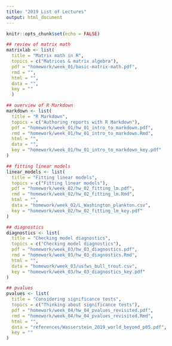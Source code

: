 ```yaml
---
title: "2019 List of Lectures"
output: html_document
---
```


```r
knitr::opts_chunk$set(echo = FALSE)
```

```r
## review of matrix math
matrixlab <- list(
  title = "Matrix math in R",
  topics = c("Matrices & matrix algebra"),
  pdf = "homework/week_01/basic-matrix-math.pdf",
  rmd = "",
  html = "",
  data = "",
  key = ""
  )

## overview of R Markdown
markdown <- list(
  title = "R Markdown",
  topics = c("Authoring reports with R Markdown"),
  pdf = "homework/week_01/hw_01_intro_to_markdown.pdf",
  rmd = "homework/week_01/hw_01_intro_to_markdown.Rmd",
  html = "",
  data = "",
  key = "homework/week_01/hw_01_intro_to_markdown_key.pdf"
)

## fitting linear models
linear_models <- list(
  title = "Fitting linear models",
  topics = c("Fitting linear models"),
  pdf = "homework/week_02/hw_02_fitting_lm.pdf",
  rmd = "homework/week_02/hw_02_fitting_lm.Rmd",
  html = "",
  data = "homework/week_02/L_Washington_plankton.csv",
  key = "homework/week_02/hw_02_fitting_lm_key.pdf"
)

## diagnostics
diagnostics <- list(
  title = "Checking model diagnostics",
  topics = c("Checking model diagnostics"),
  pdf = "homework/week_03/hw_03_diagnostics.pdf",
  rmd = "homework/week_03/hw_03_diagnostics.Rmd",
  html = "",
  data = "homework/week_03/usfws_bull_trout.csv",
  key = "homework/week_03/hw_03_diagnostics_key.pdf"
)

## pvalues
pvalues <- list(
  title = "Considering significance tests",
  topics = c("Thinking about significance tests"),
  pdf = "homework/week_04/hw_04_pvalues_revisited.pdf",
  rmd = "homework/week_04/hw_04_pvalues_revisited.Rmd",
  html = "",
  data = "references/Wasserstein_2019_world_beyond_p05.pdf",
  key = ""
)

```

